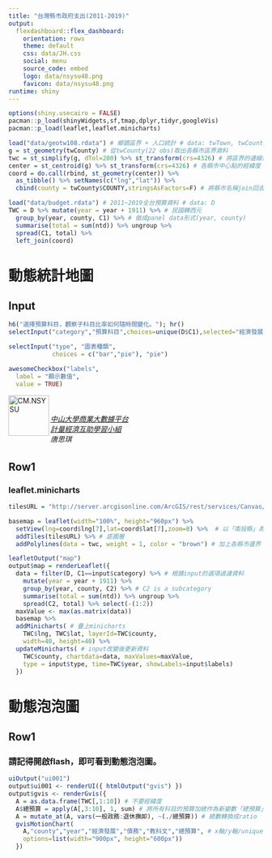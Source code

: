 ```yaml
---
title: "台灣縣市政府支出(2011-2019)"
output: 
  flexdashboard::flex_dashboard:
    orientation: rows
    theme: default
    css: data/JH.css
    social: menu
    source_code: embed 
    logo: data/nsysu48.png
    favicon: data/nsysu48.png
runtime: shiny
---
```


```r
options(shiny.usecairo = FALSE)
pacman::p_load(shinyWidgets,sf,tmap,dplyr,tidyr,googleVis)
pacman::p_load(leaflet,leaflet.minicharts)

load("data/geotw108.rdata") # 鄉鎮區界 + 人口統計 # data: twTown, twCounty, twVill
g = st_geometry(twCounty) # 從twCounty(22 obs)取出各縣市區界資料
twc = st_simplify(g, dTol=200) %>% st_transform(crs=4326) # 將區界的邊線簡化
center = st_centroid(g) %>% st_transform(crs=4326) # 各縣市中心點的經緯度
coord = do.call(rbind, st_geometry(center)) %>% 
  as_tibble() %>% setNames(c("lng","lat")) %>% 
  cbind(county = twCounty$COUNTY,stringsAsFactors=F) # 將縣市名稱join回去 

load("data/budget.rdata") # 2011~2019全台預算資料 # data: D
TWC = D %>% mutate(year = year + 1911) %>% # 民國轉西元
  group_by(year, county, C1) %>% # 做成panel data形式(year, county)
  summarise(total = sum(ntd)) %>% ungroup %>%
  spread(C1, total) %>%
  left_join(coord) 
```


動態統計地圖 {data-orientation=rows data-icon="fa-binoculars"}
============================================================

Input {.sidebar data-width=250}
-------------------------------------
```r
h6("選擇預算科目，觀察子科目比率如何隨時間變化。"); hr()
selectInput("category","預算科目",choices=unique(D$C1),selected="經濟發展")

selectInput("type", "圖表種類", 
            choices = c("bar","pie"), "pie")

awesomeCheckbox("labels", 
  label = "顯示數值", 
  value = TRUE)

```

<img src="data/BAPlogo.png" alt="CM.NSYSU" width="80" height="80" align="left"></br>
<h6>[中山大學商業大數據平台](https://bap.cm.nsysu.edu.tw/)</br>
[計量經濟互助學習小組](https://www.facebook.com/groups/2198167973823697/?epa=SEARCH_BOX)</br>
唐思琪</h6>


Row1 {data-height="95%"}
-------------------------------------
### leaflet.minicharts
```r
tilesURL = "http://server.arcgisonline.com/ArcGIS/rest/services/Canvas/World_Light_Gray_Base/MapServer/tile/{z}/{y}/{x}"  # 此為地圖底圖

basemap = leaflet(width="100%", height="960px") %>%
  setView(lng=coord$lng[7],lat=coord$lat[7],zoom=8) %>%  # 以「南投縣」為中心放大8倍
  addTiles(tilesURL) %>% # 底圖層
  addPolylines(data = twc, weight = 1, color = "brown") # 加上各縣市邊界

leafletOutput("map")
output$map = renderLeaflet({ 
  data = filter(D, C1==input$category) %>% # 根據input的選項過濾資料
    mutate(year = year + 1911) %>% 
    group_by(year, county, C2) %>% # C2 is a subcategory
    summarise(total = sum(ntd)) %>% ungroup %>% 
    spread(C2, total) %>% select(-(1:2))
  maxValue <- max(as.matrix(data))
  basemap %>% 
  addMinicharts( # 疊上minicharts
    TWC$lng, TWC$lat, layerId=TWC$county,
    width=40, height=40) %>% 
  updateMinicharts( # input改變後更新資料
    TWC$county, chartdata=data, maxValues=maxValue,
    type = input$type, time=TWC$year, showLabels=input$labels) 
  })
```


動態泡泡圖 {data-orientation=rows data-icon="fa-cogs"}
============================================================

Row1 {data-height="95%"}
-------------------------------------
### 請記得開啟flash，即可看到動態泡泡圖。
```r
uiOutput("ui001")
output$ui001 <- renderUI({ htmlOutput("gvis") })
output$gvis <- renderGvis({
  A = as.data.frame(TWC[,1:10]) # 不要經緯度
  A$總預算 = apply(A[,3:10], 1, sum) # 將所有科目的預算加總作為新變數「總預算」
  A = mutate_at(A, vars(一般政務:退休撫卹), ~(./總預算)) # 總數轉換成ratio
  gvisMotionChart(
    A,"county","year","經濟發展","債務","教科文","總預算", # x軸/y軸/unique color/size直接指定
    options=list(width="900px", height="600px"))
  })

```
